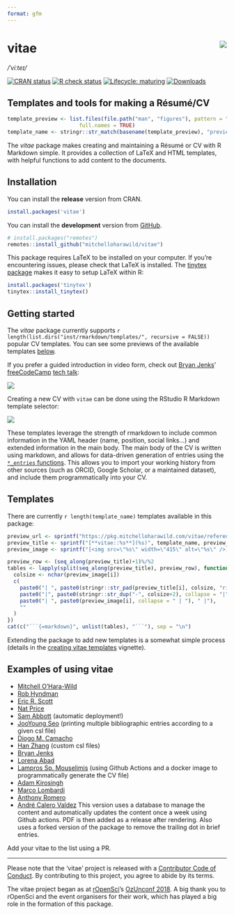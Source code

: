 ```yaml
---
format: gfm
---
```


# vitae <img src="man/figures/logo.png" align="right" />
*/ˈviːteɪ/*

<!-- badges: start -->
[![CRAN status](https://www.r-pkg.org/badges/version/vitae)](https://cran.r-project.org/package=vitae)
[![R check status](https://github.com/mitchelloharawild/vitae/actions/workflows/R-CMD-check.yaml/badge.svg)](https://github.com/mitchelloharawild/vitae/actions/workflows/R-CMD-check.yaml)
[![Lifecycle: maturing](https://img.shields.io/badge/lifecycle-maturing-blue.svg)](https://lifecycle.r-lib.org/articles/stages.html#maturing)
[![Downloads](https://cranlogs.r-pkg.org/badges/vitae)](https://cran.r-project.org/package=vitae)
<!-- badges: end -->

## Templates and tools for making a Résumé/CV

```r
template_preview <- list.files(file.path("man", "figures"), pattern = "^preview", 
                       full.names = TRUE)
template_name <- stringr::str_match(basename(template_preview), "preview-(.+?)\\.png")[,2]
```
The *vitae* package makes creating and maintaining a Résumé or CV with R Markdown simple. It provides a collection of LaTeX and HTML templates, with helpful functions to add content to the documents. 

## Installation

You can install the **release** version from CRAN.

```r
install.packages('vitae')
```

You can install the **development** version from
[GitHub](https://github.com/mitchelloharawild/vitae).

```r
# install.packages("remotes")
remotes::install_github("mitchelloharawild/vitae")
```

This package requires LaTeX to be installed on your computer. If you're encountering issues, please check that LaTeX is installed. The [tinytex package](https://github.com/rstudio/tinytex) makes it easy to setup LaTeX within R:

```r
install.packages('tinytex')
tinytex::install_tinytex()
```

## Getting started

The *vitae* package currently supports `r length(list.dirs("inst/rmarkdown/templates/", recursive = FALSE))` popular CV templates. You can see some previews of the available templates [below](#templates).

If you prefer a guided introduction in video form, check out [Bryan Jenks](https://github.com/tallguyjenks)' [freeCodeCamp](https://github.com/freeCodeCamp/freeCodeCamp) [tech talk](https://youtu.be/cMlRAiQUdD8):

[![](man/figures/freecodecamp.jpg)](https://youtu.be/cMlRAiQUdD8)

Creating a new CV with `vitae` can be done using the RStudio R Markdown template selector:

![](man/figures/template_gui.png)

These templates leverage the strength of rmarkdown to include common information in the YAML header (name, position, social links...) and extended information in the main body. The main body of the CV is written using markdown, and allows for data-driven generation of entries using the [`*_entries` functions](https://pkg.mitchelloharawild.com/vitae/reference/cv_entries.html). This allows you to import your working history from other sources (such as ORCID, Google Scholar, or a maintained dataset), and include them programmatically into your CV.

## Templates

There are currently `r length(template_name)` templates available in this package:

```r
preview_url <- sprintf("https://pkg.mitchelloharawild.com/vitae/reference/%s.html", template_name)
preview_title <- sprintf("[**vitae::%s**](%s)", template_name, preview_url)
preview_image <- sprintf("[<img src=\"%s\" width=\"415\" alt=\"%s\" />](%s)", template_preview, template_name, preview_url)

preview_row <- (seq_along(preview_title)+1)%/%2
tables <- lapply(split(seq_along(preview_title), preview_row), function(i){
  colsize <- nchar(preview_image[i])
  c(
    paste0("| ", paste0(stringr::str_pad(preview_title[i], colsize, "right"), collapse = " | "), " |"),
    paste0("|", paste0(stringr::str_dup("-", colsize+2), collapse = "|"), "|"),
    paste0("| ", paste0(preview_image[i], collapse = " | "), " |"),
    ""
  )
})
cat(c("```{=markdown}", unlist(tables), "```"), sep = "\n")
```
Extending the package to add new templates is a somewhat simple process (details in the [creating vitae templates](https://pkg.mitchelloharawild.com/vitae/articles/extending.html) vignette).

## Examples of using vitae

- [Mitchell O'Hara-Wild](https://github.com/mitchelloharawild/CV)
- [Rob Hyndman](https://github.com/robjhyndman/CV)
- [Eric R. Scott](https://github.com/Aariq/curriculum-vitae)
- [Nat Price](https://github.com/natbprice/cv)
- [Sam Abbott](https://github.com/seabbs/cv) (automatic deployment!)
- [JooYoung Seo](https://github.com/jooyoungseo/jy_CV) (printing multiple bibliographic entries according to a given csl file)
- [Diogo M. Camacho](https://github.com/diogocamacho/CV)
- [Han Zhang](https://github.com/HanZhang-psych/CV) (custom csl files)
- [Bryan Jenks](https://github.com/tallguyjenks/CV)
- [Lorena Abad](https://github.com/loreabad6/R-CV)
- [Lampros Sp. Mouselimis](https://github.com/mlampros/My.CVitae) (using Github Actions and a docker image to programmatically generate the CV file)
- [Adam Kirosingh](https://github.com/akirosingh/CV)
- [Marco Lombardi](https://github.com/mlombardi6/awesome-template)
- [Anthony Romero](https://github.com/ganthonyr/CV)
- [André Calero Valdez](https://github.com/sumidu/acv) This version uses a database to manage the content and automatically updates the content once a week using Github actions. PDF is then added as a release after rendering. Also uses a forked version of the package to remove the trailing dot in brief entries.

Add your vitae to the list using a PR.

---

Please note that the 'vitae' project is released with a [Contributor Code of Conduct](https://github.com/mitchelloharawild/vitae/blob/master/.github/CODE_OF_CONDUCT.md). By contributing to this project, you agree to abide by its terms.

The vitae project began as at [rOpenSci](https://ropensci.org/)'s [OzUnconf 2018](https://ozunconf18.ropensci.org/). A big thank you to rOpenSci and the event organisers for their work, which has played a big role in the formation of this package.

